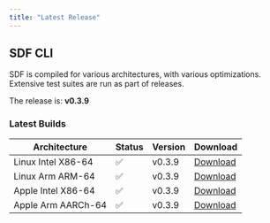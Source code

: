 ```yaml
---
title: "Latest Release" 
---
```


## SDF CLI

SDF is compiled for various architectures, with various optimizations. Extensive
test suites are run as part of releases.

The  release is: **v0.3.9**

### Latest Builds

| Architecture           | Status | Version | Download |
| ---------------------- | ------ | ------- | -------- |
| Linux Intel X86-64     |   ✅   | v0.3.9  | [Download](https://cdn.sdf.com/releases/download/sdf-v0.3.9-x86_64-unknown-linux-musl.tar.gz) |
| Linux Arm ARM-64       |   ✅   | v0.3.9  | [Download](https://cdn.sdf.com/releases/download/sdf-v0.3.9-arm-unknown-linux-gnueabihf.tar.gz) |
| Apple Intel X86-64     |   ✅   | v0.3.9  | [Download](https://cdn.sdf.com/releases/download/sdf-v0.3.9-x86_64-apple-darwin.tar.gz) |
| Apple Arm AARCh-64     |   ✅   | v0.3.9  | [Download](https://cdn.sdf.com/releases/download/sdf-v0.3.9-aarch64-apple-darwin.tar.gz) |
